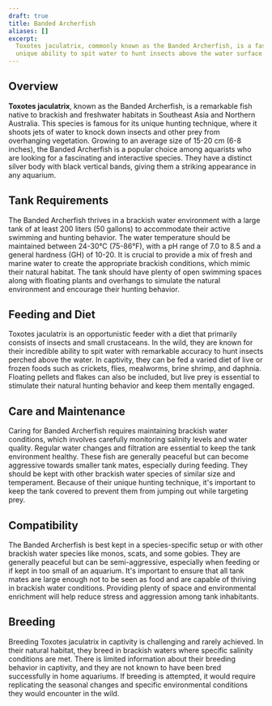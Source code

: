 ```yaml
---
draft: true
title: Banded Archerfish
aliases: []
excerpt:
  Toxotes jaculatrix, commonly known as the Banded Archerfish, is a fascinating brackish water fish famous for its
  unique ability to spit water to hunt insects above the water surface.
---
```


## Overview

**Toxotes jaculatrix**, known as the Banded Archerfish, is a remarkable fish native to brackish and freshwater habitats
in Southeast Asia and Northern Australia. This species is famous for its unique hunting technique, where it shoots jets
of water to knock down insects and other prey from overhanging vegetation. Growing to an average size of 15-20 cm (6-8
inches), the Banded Archerfish is a popular choice among aquarists who are looking for a fascinating and interactive
species. They have a distinct silver body with black vertical bands, giving them a striking appearance in any aquarium.

## Tank Requirements

The Banded Archerfish thrives in a brackish water environment with a large tank of at least 200 liters (50 gallons) to
accommodate their active swimming and hunting behavior. The water temperature should be maintained between 24-30°C
(75-86°F), with a pH range of 7.0 to 8.5 and a general hardness (GH) of 10-20. It is crucial to provide a mix of fresh
and marine water to create the appropriate brackish conditions, which mimic their natural habitat. The tank should have
plenty of open swimming spaces along with floating plants and overhangs to simulate the natural environment and
encourage their hunting behavior.

## Feeding and Diet

Toxotes jaculatrix is an opportunistic feeder with a diet that primarily consists of insects and small crustaceans. In
the wild, they are known for their incredible ability to spit water with remarkable accuracy to hunt insects perched
above the water. In captivity, they can be fed a varied diet of live or frozen foods such as crickets, flies, mealworms,
brine shrimp, and daphnia. Floating pellets and flakes can also be included, but live prey is essential to stimulate
their natural hunting behavior and keep them mentally engaged.

## Care and Maintenance

Caring for Banded Archerfish requires maintaining brackish water conditions, which involves carefully monitoring
salinity levels and water quality. Regular water changes and filtration are essential to keep the tank environment
healthy. These fish are generally peaceful but can become aggressive towards smaller tank mates, especially during
feeding. They should be kept with other brackish water species of similar size and temperament. Because of their unique
hunting technique, it's important to keep the tank covered to prevent them from jumping out while targeting prey.

## Compatibility

The Banded Archerfish is best kept in a species-specific setup or with other brackish water species like monos, scats,
and some gobies. They are generally peaceful but can be semi-aggressive, especially when feeding or if kept in too small
of an aquarium. It's important to ensure that all tank mates are large enough not to be seen as food and are capable of
thriving in brackish water conditions. Providing plenty of space and environmental enrichment will help reduce stress
and aggression among tank inhabitants.

## Breeding

Breeding Toxotes jaculatrix in captivity is challenging and rarely achieved. In their natural habitat, they breed in
brackish waters where specific salinity conditions are met. There is limited information about their breeding behavior
in captivity, and they are not known to have been bred successfully in home aquariums. If breeding is attempted, it
would require replicating the seasonal changes and specific environmental conditions they would encounter in the wild.
